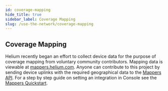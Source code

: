 ```yaml
---
id: coverage-mapping
hide_title: true
sidebar_label: Coverage Mapping
slug: /use-the-network/coverage-mapping
---
```


## Coverage Mapping

Helium recently began an effort to collect device data for the purpose of coverage mapping from voluntary community contributors. Mapping data is viewable at [mappers.helium.com](https://mappers.helium.com/). Anyone can contribute to this project by sending device uplinks with the required geographical data to the [Mappers API](mappers-api). For a step by step guide on setting an integration in Console see the [Mappers Quickstart](/docs/use-the-network/coverage-mapping/mappers-quickstart).

